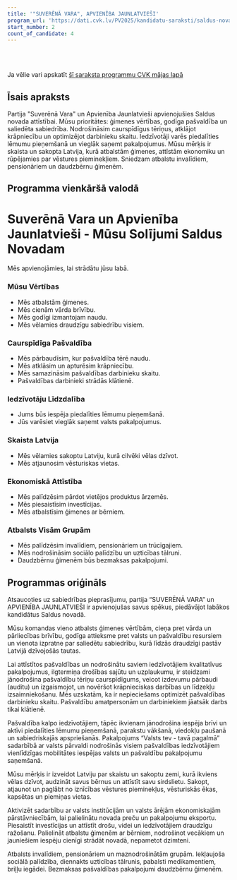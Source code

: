 ```yaml
---
title: '"SUVERĒNĀ VARA", APVIENĪBA JAUNLATVIEŠI'
program_url: 'https://dati.cvk.lv/PV2025/kandidatu-saraksti/saldus-novads/suverena-vara-apvieniba-jaunlatviesi'
start_number: 2
count_of_candidate: 4
---
```



<Badge text="Ģimenes vērtības" variant="note" size="small" /> <Badge text="Pašvaldības caurspīdīgums" variant="note" size="small" /> <Badge text="Iedzīvotāju līdzdalība" variant="note" size="small" /> <Badge text="Vēstures pieminekļu saglabāšana" variant="note" size="small" /> <Badge text="Atbalsts sociāli mazaizsargātajiem" variant="note" size="small" />

<br/><br/> 

<Card title='Šis ir mākslīga intelekta ģenerēts apraksts' icon='starlight'>
    Ja vēlie vari apskatīt <a href={frontmatter.program_url} target='_blank'>šī saraksta programmu CVK mājas lapā</a>
    </Card>

## Īsais apraksts

Partija "Suverēnā Vara" un Apvienība Jaunlatvieši apvienojušies Saldus novada attīstībai. Mūsu prioritātes: ģimenes vērtības, godīga pašvaldība un saliedēta sabiedrība. Nodrošināsim caurspīdīgus tēriņus, atklājot krāpniecību un optimizējot darbinieku skaitu. Iedzīvotāji varēs piedalīties lēmumu pieņemšanā un vieglāk saņemt pakalpojumus. Mūsu mērķis ir skaista un sakopta Latvija, kurā atbalstām ģimenes, attīstām ekonomiku un rūpējamies par vēstures pieminekļiem. Sniedzam atbalstu invalīdiem, pensionāriem un daudzbērnu ģimenēm.

## Programma vienkāršā valodā

# Suverēnā Vara un Apvienība Jaunlatvieši - Mūsu Solījumi Saldus Novadam

Mēs apvienojāmies, lai strādātu jūsu labā.

### Mūsu Vērtības
*   Mēs atbalstām ģimenes.
*   Mēs cienām vārda brīvību.
*   Mēs godīgi izmantojam naudu.
*   Mēs vēlamies draudzīgu sabiedrību visiem.

### Caurspīdīga Pašvaldība
*   Mēs pārbaudīsim, kur pašvaldība tērē naudu.
*   Mēs atklāsim un apturēsim krāpniecību.
*   Mēs samazināsim pašvaldības darbinieku skaitu.
*   Pašvaldības darbinieki strādās klātienē.

### Iedzīvotāju Līdzdalība
*   Jums būs iespēja piedalīties lēmumu pieņemšanā.
*   Jūs varēsiet vieglāk saņemt valsts pakalpojumus.

### Skaista Latvija
*   Mēs vēlamies sakoptu Latviju, kurā cilvēki vēlas dzīvot.
*   Mēs atjaunosim vēsturiskas vietas.

### Ekonomiskā Attīstība
*   Mēs palīdzēsim pārdot vietējos produktus ārzemēs.
*   Mēs piesaistīsim investīcijas.
*   Mēs atbalstīsim ģimenes ar bērniem.

### Atbalsts Visām Grupām
*   Mēs palīdzēsim invalīdiem, pensionāriem un trūcīgajiem.
*   Mēs nodrošināsim sociālo palīdzību un uzticības tālruni.
*   Daudzbērnu ģimenēm būs bezmaksas pakalpojumi.

## Programmas oriģināls

Atsaucoties uz sabiedrības pieprasījumu, partija “SUVERĒNĀ VARA” un APVIENĪBA JAUNLATVIEŠI ir apvienojušas savus spēkus, piedāvājot labākos kandidātus Saldus novadā.

Mūsu komandas vieno atbalsts ģimenes vērtībām, cieņa pret vārda un pārliecības brīvību, godīga attieksme pret valsts un pašvaldību resursiem un vienota izpratne par saliedētu sabiedrību, kurā līdzās draudzīgi pastāv Latvijā dzīvojošās tautas.

Lai attīstītos pašvaldības un nodrošinātu saviem iedzīvotājiem kvalitatīvus pakalpojumus, ilgtermiņa drošības sajūtu un uzplaukumu, ir steidzami jānodrošina pašvaldību tēriņu caurspīdīgums, veicot izdevumu pārbaudi (auditu) un izgaismojot, un novēršot krāpnieciskas darbības un līdzekļu izsaimniekošanu. Mēs uzskatām, ka ir nepieciešams optimizēt pašvaldības darbinieku skaitu. Pašvaldību amatpersonām un darbiniekiem jāatsāk darbs tikai klātienē.

Pašvaldība kalpo iedzīvotājiem, tāpēc ikvienam jānodrošina iespēja brīvi un aktīvi piedalīties lēmumu pieņemšanā, parakstu vākšanā, viedokļu paušanā un sabiedriskajās apspriešanās. Pakalpojums “Valsts tev - tavā pagalmā” sadarbībā ar valsts pārvaldi nodrošinās visiem pašvaldības iedzīvotājiem vienlīdzīgas mobilitātes iespējas valsts un pašvaldību pakalpojumu saņemšanā.

Mūsu mērķis ir izveidot Latviju par skaistu un sakoptu zemi, kurā ikviens vēlas dzīvot, audzināt savus bērnus un attīstīt savu sirdslietu. Sakopt, atjaunot un paglābt no iznīcības vēstures pieminekļus, vēsturiskās ēkas, kapsētas un piemiņas vietas.

Aktivizēt sadarbību ar valsts institūcijām un valsts ārējām ekonomiskajām pārstāvniecībām, lai palielinātu novada preču un pakalpojumu eksportu. Piesaistīt investīcijas un attīstīt drošu, videi un iedzīvotājiem draudzīgu ražošanu. Palielināt atbalstu ģimenēm ar bērniem, nodrošinot vecākiem un jauniešiem iespēju cienīgi strādāt novadā, nepametot dzimteni.

Atbalsts invalīdiem, pensionāriem un maznodrošinātām grupām. Iekļaujoša sociālā palīdzība, diennakts uzticības tālrunis, pabalsti medikamentiem, briļļu iegādei. Bezmaksas pašvaldības pakalpojumi daudzbērnu ģimenēm.
